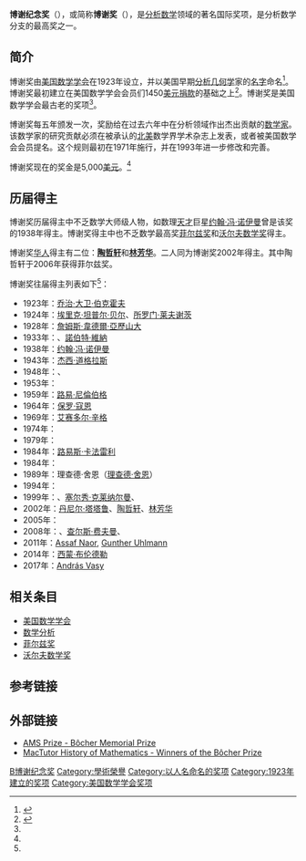 '''博谢纪念奖'''（{{lang-en|'''Bôcher Memorial Prize'''}}），或简称'''博谢奖'''（{{lang-en|'''Bôcher Prize'''}}），是[[数学分析|分析数学]]领域的著名国际奖项，是分析数学分支的最高奖之一。

==简介==

博谢奖由[[美国数学学会|美国数学学会]]在1923年设立，并以美国早期[[解析几何|分析几何学]]家{{tsl|en|Maxime Bôcher|马克希莫·博谢}}的[[名字|名字]]命名<ref name="博谢纪念奖 AMS">{{cite web |url=http://www.ams.org/profession/prizes-awards/ams-prizes/bocher-prize |title=Bôcher Memorial Prize |publisher=[[美国数学学会|美国数学学会]] |accessdate=2010年10月2日 |language=en |archive-date=2013年12月3日 |archive-url=https://web.archive.org/web/20131203052400/http://www.ams.org/profession/prizes-awards/ams-prizes/bocher-prize |dead-url=no }}</ref>。博谢奖最初建立在美国数学学会会员们1450[[美元|美元]][[捐款|捐款]]的基础之上<ref name="Bôcher Prize of the AMS">{{cite web |url=http://www-gap.dcs.st-and.ac.uk/~history/Societies/AMSBocherPrize.html |format=html |title=Bôcher Prize of the AMS |publisher=MacTutor History of Mathematics |accessdate=2010年10月2日 |language=en |deadurl=yes |archiveurl=https://web.archive.org/web/20040409125901/http://www-gap.dcs.st-and.ac.uk/~history/Societies/AMSBocherPrize.html |archivedate=2004年4月9日 }}</ref>。博谢奖是美国数学学会最古老的奖项<ref name="Bôcher Prize of the AMS"/>。 

博谢奖每五年颁发一次，奖励给在过去六年中在分析领域作出杰出贡献的[[数学家|数学家]]。该数学家的研究贡献必须在被承认的[[北美|北美]]数学界学术杂志上发表，或者被美国数学会会员提名。这个规则最初在1971年施行，并在1993年进一步修改和完善。

博谢奖现在的奖金是5,000[[美元|美元]]。<ref name="博谢纪念奖 AMS"/>

==历届得主==
博谢奖历届得主中不乏数学大师级人物，如数理[[天才|天才]]巨星[[约翰·冯·诺伊曼|约翰·冯·诺伊曼]]曾是该奖的1938年得主。博谢奖得主中也不乏数学最高奖[[菲尔兹奖|菲尔兹奖]]和[[沃尔夫数学奖|沃尔夫数学奖]]得主。

博谢奖[[华人|华人]]得主有二位：'''[[陶哲轩|陶哲轩]]'''和'''[[林芳华|林芳华]]'''。二人同为博谢奖2002年得主。其中陶哲轩于2006年获得菲尔兹奖。

博谢奖往届得主列表如下<ref name="博谢纪念奖 AMS"/>：
* 1923年：[[乔治·大卫·伯克霍夫|乔治·大卫·伯克霍夫]]
* 1924年：[[埃里克·坦普尔·贝尔|埃里克·坦普尔·贝尔]]、[[所罗门·莱夫谢茨|所罗门·莱夫谢茨]]
* 1928年：[[詹姆斯·韋德爾·亞歷山大|詹姆斯·韋德爾·亞歷山大]]
* 1933年：{{tsl|en|Marston Morse|马斯顿·摩斯}}、[[諾伯特·維納|諾伯特·維納]]
* 1938年：[[约翰·冯·诺伊曼|约翰·冯·诺伊曼]]
* 1943年：[[杰西·道格拉斯|杰西·道格拉斯]]
* 1948年：{{tsl|en|Albert Schaeffer|阿尔伯特·谢弗}}、{{tsl|en|Donald Spencer|唐纳德·斯宾塞}}
* 1953年：{{tsl|en|Norman Levinson|诺曼·莱文森}}
* 1959年：[[路易·尼倫伯格|路易·尼倫伯格]]
* 1964年：[[保罗·寇恩|保罗·寇恩]]
* 1969年：[[艾沙道尔·辛格|艾赛多尔·辛格]]
* 1974年：{{tsl|en|Donald Samuel Ornstein|唐纳德·塞缪尔·奥恩斯坦}}
* 1979年：{{tsl|en|Alberto Calderón|阿尔贝托·卡尔德龙}}
* 1984年：[[路易斯·卡法雷利|路易斯·卡法雷利]]
* 1984年：{{tsl|en|Richard Melrose|理查德·梅尔罗斯}}
* 1989年：理查德·舍恩（[[理查德·舍恩|理查德·舍恩]]）
* 1994年：{{tsl|en|Leon Simon|莱昂·西蒙}}
* 1999年：{{tsl|en|Demetrios Christodoulou|德米特里·克里斯特多罗}}、[[塞尔秀·克莱纳尔曼|塞尔秀·克莱纳尔曼]]、{{tsl|en|Thomas Wolff|湯瑪斯·沃爾夫 (數學家)|湯瑪斯·沃爾夫}}
* 2002年：[[丹尼尔·塔塔鲁|丹尼尔·塔塔鲁]]、[[陶哲轩|陶哲轩]]、[[林芳华|林芳华]]
* 2005年：{{tsl|en|Frank Merle|弗兰克·莫尔勒}}
* 2008年：{{tsl|en|Alberto Bressan|阿尔贝托·布莱森}}、[[查尔斯·费夫曼|查尔斯·费夫曼]]、{{tsl|en|Carlos Kenig|卡洛斯·科尼格}}
* 2011年：[[Assaf_Naor|Assaf Naor]], [[Gunther_Uhlmann|Gunther Uhlmann]]
* 2014年：[[西蒙·布伦德勒|西蒙·布伦德勒]]
* 2017年：[[András_Vasy|András Vasy]]

==相关条目==
* [[美国数学学会|美国数学学会]]
* [[数学分析|数学分析]]
* [[菲尔兹奖|菲尔兹奖]]
* [[沃尔夫数学奖|沃尔夫数学奖]]

==参考链接==
{{reflist}}

==外部链接==
* [http://www.ams.org/prizes/bocher-prize.html AMS Prize - Bôcher Memorial Prize] {{Wayback|url=http://www.ams.org/prizes/bocher-prize.html |date=20100323043319 }}
* [https://web.archive.org/web/20040409125901/http://www-gap.dcs.st-and.ac.uk/~history/Societies/AMSBocherPrize.html MacTutor History of Mathematics - Winners of the Bôcher Prize]

{{博谢纪念奖获得者}}
[[Category:數學獎項|B博谢纪念奖]]
[[Category:學術榮譽|Category:學術榮譽]]
[[Category:以人名命名的奖项|Category:以人名命名的奖项]]
[[Category:1923年建立的奖项|Category:1923年建立的奖项]]
[[Category:美国数学学会奖项|Category:美国数学学会奖项]]